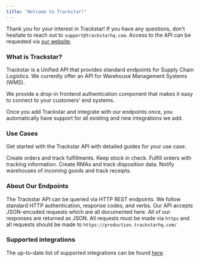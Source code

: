 ```yaml
---
title: "Welcome to Trackstar!"
---
```


Thank you for your interest in Trackstar! If you have any questions, don’t hesitate to reach out to `support@trackstarhq.com`. Access to the API can be requested via [our website](https://trackstarhq.com).

### What is Trackstar?
Trackstar is a Unified API that provides standard endpoints for Supply Chain Logistics.
We currently offer an API for Warehouse Management Systems (WMS).

We provide a drop-in frontend authentication component that makes it easy to connect to your customers' end systems.

Once you add Trackstar and integrate with our endpoints once, you automatically have support for all existing and new integrations we add.

### Use Cases
Get started with the Trackstar API with detailed guides for your use case.

<CardGroup cols={2}>
  <Card title="Order Fulfillment" icon="box-taped" href="/use-cases/order-fulfillment">
    Create orders and track fulfillments.
  </Card>
  <Card title="Inventory Management" icon="shelves" href="/use-cases/inventory-management">
    Keep stock in check.
  </Card>
  <Card title="Shipping Solutions" icon="truck-fast" href="/use-cases/shipping-solutions">
    Fulfill orders with tracking information.
  </Card>
  <Card title="Returns" icon="rotate-left" href="/use-cases/returns">
    Create RMAs and track disposition data.
  </Card>
  <Card title="Warehouse ASNs" icon="warehouse" href="/use-cases/warehouse-asns">
    Notify warehouses of incoming goods and track receipts.
  </Card>
</CardGroup>

### About Our Endpoints
The Trackstar API can be queried via HTTP REST endpoints. We follow standard HTTP authentication, response codes, and verbs.
Our API accepts JSON-encoded requests which are all documented here. All of our responses are returned as JSON.
All requests must be made via `https` and all requests should be made to `https://production.trackstarhq.com/`

### Supported integrations
The up-to-date list of supported integrations can be found [here](/how-to-guides/integrations/).
